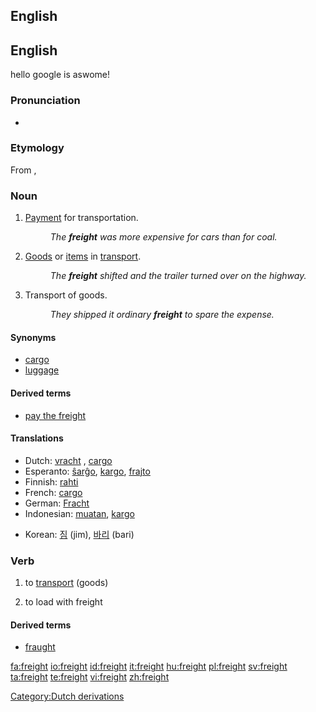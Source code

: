 ==English==

== English ==
hello google is aswome!     

===Pronunciation===
* {{rhymes|eɪt}}

===Etymology===
From {{etyl|dum}} {{term|vracht|lang=dum}}, {{MLG.}} {{term|vrecht||cost of transport}}

===Noun===
{{en-noun|-}}

# [[payment|Payment]] for transportation.
#: ''The '''freight''' was more expensive for cars than for coal.''
# [[Good]]s or [[item]]s in [[transport]].
#: ''The '''freight''' shifted and the trailer turned over on the highway.''
# Transport of goods.
#: ''They shipped it ordinary '''freight''' to spare the expense.''

====Synonyms====
* [[cargo]]
* [[luggage]]

====Derived terms====
* [[pay the freight]]

====Translations====
{{top}}
* Dutch: [[vracht]] {{f}}, [[cargo]] {{f}}
* Esperanto: [[ŝarĝo]], [[kargo]], [[frajto]]
* Finnish: [[rahti]]
* French: [[cargo]] {{m}}
* German: [[Fracht]] {{f}}
* Indonesian: [[muat|muatan]], [[kargo]]
{{mid}}
* Korean: [[짐]] (jim), [[바리]] (bari)
{{bottom}}

===Verb===
{{en-verb}}

# {{transitive}} to [[transport]] (goods)
# to load with freight

====Derived terms====
* [[fraught]]

[[Category:Dutch derivations]]

[[fa:freight]]
[[io:freight]]
[[id:freight]]
[[it:freight]]
[[hu:freight]]
[[pl:freight]]
[[sv:freight]]
[[ta:freight]]
[[te:freight]]
[[vi:freight]]
[[zh:freight]]